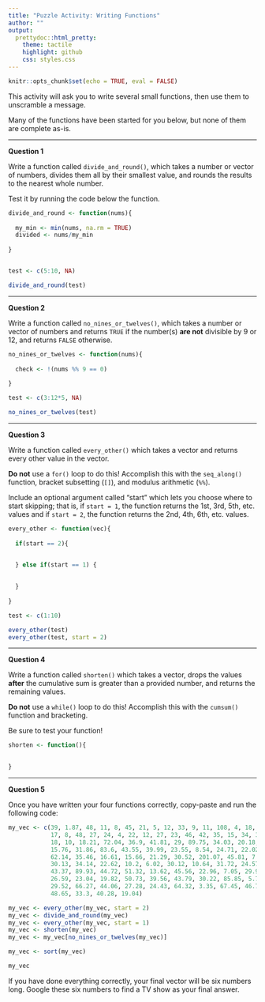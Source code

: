 ```yaml
---
title: "Puzzle Activity: Writing Functions"
author: ""
output:
  prettydoc::html_pretty:
    theme: tactile
    highlight: github
    css: styles.css
---
```


```r
knitr::opts_chunk$set(echo = TRUE, eval = FALSE)
```

This activity will ask you to write several small functions, then use them to
unscramble a message.

Many of the functions have been started for you below, but none of them are
complete as-is.

***

__Question 1__ 

Write a function called `divide_and_round()`, which takes a number or vector
of numbers, divides them all by their smallest value, and rounds the results to
the nearest whole number.  

Test it by running the code below the function.

```r
divide_and_round <- function(nums){
  
  my_min <- min(nums, na.rm = TRUE)
  divided <- nums/my_min
  
}


test <- c(5:10, NA)

divide_and_round(test)
```


*** 

__Question 2__ 

Write a function called `no_nines_or_twelves()`, which takes a number or
vector of numbers and returns `TRUE` if the number(s) **are not** divisible
by 9 or 12, and returns `FALSE` otherwise.


```r
no_nines_or_twelves <- function(nums){
  
  check <- !(nums %% 9 == 0)
  
}

test <- c(3:12*5, NA)

no_nines_or_twelves(test)
```

***

__Question 3__ 

Write a function called `every_other()` which takes a vector and returns every
other value in the vector. 

**Do not** use a `for()` loop to do this! Accomplish
this with the `seq_along()` function, bracket subsetting (`[]`), and modulus 
arithmetic (`%%`). 

Include an optional argument called "start" which lets you choose where to start skipping; that is, if `start = 1`, the function returns the 1st, 3rd, 5th, etc.
values and if `start = 2`, the function returns the 2nd, 4th, 6th, etc. values.  

```r
every_other <- function(vec){
  
  if(start == 2){

    
  } else if(start == 1) {

    
  }
  
}

test <- c(1:10)

every_other(test)
every_other(test, start = 2)
```

***

__Question 4__ 

Write a function called `shorten()` which takes a vector, drops the values 
**after** the cumulative sum is greater than a provided number, and returns the
remaining values.

**Do not** use a `while()` loop to do this! Accomplish this with the `cumsum()`
function and bracketing.

Be sure to test your function!

```r
shorten <- function(){

  
}

```

***

__Question 5__ 

Once you have written your four functions correctly, copy-paste and run the following code:

```r

my_vec <- c(39, 1.87, 48, 11, 8, 45, 21, 5, 12, 33, 9, 11, 108, 4, 18, 5, 16,
            17, 8, 48, 27, 24, 4, 22, 12, 27, 23, 46, 42, 35, 15, 34, 36, 26,
            18, 10, 18.21, 72.04, 36.9, 41.81, 29, 89.75, 34.03, 20.18, 48.74,
            15.76, 31.86, 83.6, 43.55, 39.99, 23.55, 8.54, 24.71, 22.02, 9.71,
            62.14, 35.46, 16.61, 15.66, 21.29, 30.52, 201.07, 45.81, 7.85,
            30.13, 34.14, 22.62, 10.2, 6.02, 30.12, 10.64, 31.72, 24.57, 14.43,
            43.37, 89.93, 44.72, 51.32, 13.62, 45.56, 22.96, 7.05, 29.99, 41.38,
            26.59, 23.04, 19.82, 50.73, 39.56, 43.79, 30.22, 85.85, 5.78, 78.85,
            29.52, 66.27, 44.06, 27.28, 24.43, 64.32, 3.35, 67.45, 46.72, 48.44,
            48.65, 33.3, 40.28, 19.04)

my_vec <- every_other(my_vec, start = 2)
my_vec <- divide_and_round(my_vec)
my_vec <- every_other(my_vec, start = 1)
my_vec <- shorten(my_vec)
my_vec <- my_vec[no_nines_or_twelves(my_vec)]

my_vec <- sort(my_vec)

my_vec

```

If you have done everything correctly, your final vector will be six numbers long.  Google these six numbers to find a TV show as your final answer.
